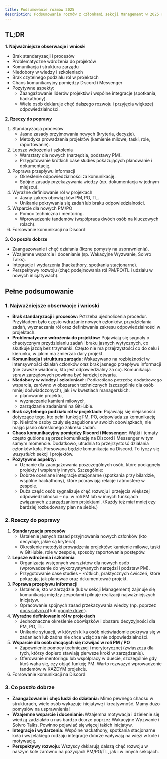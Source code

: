 ```yaml
---
title: Podsumowanie rozmów 2025
description: Podsumowanie rozmów z członkami sekcji Management w 2025 roku
---
```


## TL;DR

**1. Najważniejsze obserwacje i wnioski**

- Brak standaryzacji i procesów
- Problematyczne wdrożenia do projektów
- Komunikacja i struktura zarządu
- Niedobory w wiedzy i szkoleniach
- Brak czytelnego podziału ról w projektach
- Chaos komunikacyjny pomiędzy Discord i Messenger
- Pozytywne aspekty:
  - Zaangażowanie liderów projektów i wspólne integracje (spotkania, hackathony).
  - Wiele osób deklaruje chęć dalszego rozwoju i przyjęcia większej odpowiedzialności.

**2. Rzeczy do poprawy**

1. Standaryzacja procesów
   - Jasne zasady przyjmowania nowych (kryteria, decyzje).
   - Metodyka prowadzenia projektów (kamienie milowe, taski, role, raportowanie).
2. Lepsze wdrożenia i szkolenia
   - Warsztaty dla nowych (narzędzia, podstawy PM).
   - Przygotowanie krótkich case studies pokazujących planowanie i dokumentację.
3. Poprawa przepływu informacji
   - Określenie odpowiedzialności za komunikację.
   - Spójne zasady przekazywania wiedzy (np. dokumentacja w jednym miejscu).
4. Wyraźne definiowanie ról w projektach
   - Jasny zakres obowiązków PM, PO, TL.
   - Unikanie pokrywania się zadań lub braku odpowiedzialności.
5. Wsparcie dla nowych PM/PO
   - Pomoc techniczna i mentoring.
   - Wprowadzenie tandemów (współpraca dwóch osób na kluczowych rolach).
6. Forsowanie komunikacji na Discord

**3. Co poszło dobrze**

- Zaangażowanie i chęć działania (liczne pomysły na usprawnienia).
- Wzajemne wsparcie i docenianie (np. Wakacyjne Wyzwanie, Solvro Talks).
- Integracje i wydarzenia (hackathony, spotkania stacjonarne).
- Perspektywy rozwoju (chęć podejmowania ról PM/PO/TL i udziału w nowych inicjatywach).

## Pełne podsumowanie

### 1. Najważniejsze obserwacje i wnioski

- **Brak standaryzacji i procesów:** Potrzeba ujednolicenia procedur. Przykładem było często wdrażanie nowych członków, przydzielania zadań, wyznaczania ról oraz definiowania zakresu odpowiedzialności w projektach.
- **Problematyczne wdrożenia do projektów:** Pojawiają się sygnały o chaotycznym przydzielaniu zadań i braku jasnych wytycznych, co skutkuje jazdą bez trzymanki. Często nie ma przejrzystości co do celu i kierunku, w jakim ma zmierzać dany projekt.
- **Komunikacja i struktura zarządu:** Wskazywano na rozbieżności w intensywności działań członków oraz brak jasnego przepływu informacji (nie zawsze wiadomo, kto jest odpowiedzialny za co). Komunikacja spraw zarządowych powinna być bardziej otwarta.
- **Niedobory w wiedzy i szkoleniach:** Podkreślano potrzebę dodatkowego wsparcia, zarówno w obszarach technicznych (szczególnie dla osób mniej doświadczonych), jak i w kwestiach managerskich:
  - planowanie projektu,
  - wyznaczanie kamieni milowych,
  - zarządzanie zadaniami na GitHubie.
- **Brak czytelnego podziału ról w projektach:** Pojawiają się niejasności dotyczące tego, kto pełni funkcję PM, PO, odpowiada za komunikację itp. Niektóre osoby czuły się zagubione w swoich obowiązkach, nie mając jasno określonego zakresu zadań.
- **Chaos komunikacyjny pomiędzy Discord i Messenger:** Wątki i tematy często gubione są przez komunikację na Discord i Messenger w tym samym momencie. Dodatkowo, utrudnia to przejrzystość działania członków koła. Forsowana będzie komunikacja na Discord. To tyczy się *wszystkich* sekcji i projektów.
- **Pozytywne aspekty:**
  - Uznanie dla zaangażowania poszczególnych osób, które pociągnęły projekty i wspierały innych. Szczególnie:
  - Dobrze oceniane integracje stacjonarne (spotkania przy bilardzie, wspólne hackathony), które poprawiają relacje i atmosferę w zespole.
  - Duża część osób sygnalizuje chęć rozwoju i przejęcia większej odpowiedzialności – np. w roli PM lub w innych funkcjach związanych z zarządzaniem projektami. (Każdy też miał mniej czy bardziej rozbudowany plan na siebie.)

### 2. Rzeczy do poprawy

1. **Standaryzacja procesów**
   - Ustalenie jasnych zasad przyjmowania nowych członków (kto decyduje, jakie są kryteria).
   - Określenie metodyki prowadzenia projektów: kamienie milowe, taski w GitHubie, role w zespole, sposoby raportowania postępów.
2. **Lepsze wdrożenia i szkolenia**
   - Organizacja wstępnych warsztatów dla nowych osób (wprowadzenie do wykorzystywanych narzędzi i podstaw PM).
   - Przygotowanie case studies – krótkich, praktycznych ćwiczeń, które pokazują, jak planować oraz dokumentować projekt.
3. **Poprawa przepływu informacji**
   - Ustalenie, kto w zarządzie (lub w sekcji Management) zajmuje się komunikacją między zespołami i pilnuje realizacji najważniejszych inicjatyw.
   - Opracowanie spójnych zasad przekazywania wiedzy (np. poprzez [docs.solvro.pl](http://docs.solvro.pl) lub [google drive](http://google.drive) ).
4. **Wyraźne definiowanie ról w projektach**
   - Jednoznaczne określenie obowiązków i obszaru decyzyjności dla PM, PO, TL.
   - Unikanie sytuacji, w których kilka osób nieświadomie pokrywa się w zadaniach lub żadna nie chce wziąć za nie odpowiedzialności.
5. **Wsparcie dla osób chcących się rozwijać w roli PM / PO**
   - Zapewnienie pomocy technicznej i merytorycznej (zwłaszcza dla tych, którzy dopiero stawiają pierwsze kroki w zarządzaniu).
   - Oferowanie mentoringu lub współpracy w duecie, szczególnie gdy ktoś waha się, czy objąć funkcję PM. Warto rozważyć wprowadzenie tandemów w KAŻDYM projekcie.
6. Forsowanie komunikacji na Discord

### 3. Co poszło dobrze

- **Zaangażowanie i chęć ludzi do działania:** Mimo pewnego chaosu w strukturach, wiele osób wykazuje inicjatywę i kreatywność. Mamy dużo pomysłów na usprawnienia!
- **Wzajemne wsparcie i docenianie:** Wzajemna motywacja i dzielenie się wiedzą zadziałało u nas bardzo dobrze poprzez Wakacyjne Wyzwanie i Solvro Talks. Powinno pojawiać się więcej takich inicjatyw.
- **Integracje i wydarzenia:** Wspólne hackathony, spotkania stacjonarne koła i wszelakiego rodzaju integracje dobrze wpływają na więzi w kole i motywację.
- **Perspektywy rozwoju:** Wszyscy deklarują dalszą chęć rozwoju w naszym kole zarówno na pozycjach PM/PO/TL, jak i w innych sekcjach.
